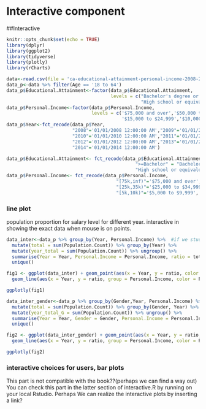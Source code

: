 # Interactive component

##Interactive
```r
knitr::opts_chunk$set(echo = TRUE)
library(dplyr)
library(ggplot2)
library(tidyverse)
library(plotly)
library(rCharts)
```

```r
data<-read.csv(file = 'ca-educational-attainment-personal-income-2008-2014.csv', header = TRUE)
data_p<-data %>% filter(Age == '18 to 64')
data_p$Educational.Attainment<-factor(data_p$Educational.Attainment,
                                      levels = c("Bachelor's degree or higher","Some college, less than 4-yr degree",
                                                 "High school or equivalent","No high school diploma"))
data_p$Personal.Income<-factor(data_p$Personal.Income, 
                               levels = c('$75,000 and over','$50,000 to $74,999','$35,000 to $49,999','$25,000 to $34,999',
                                          '$15,000 to $24,999','$10,000 to $14,999','$5,000 to $9,999','No Income'))
data_p$Year<-fct_recode(data_p$Year,
                        "2008"='01/01/2008 12:00:00 AM',"2009"='01/01/2009 12:00:00 AM',
                        "2010"='01/01/2010 12:00:00 AM',"2011"='01/01/2011 12:00:00 AM',
                        "2012"='01/01/2012 12:00:00 AM',"2013"='01/01/2013 12:00:00 AM',
                        "2014"='01/01/2014 12:00:00 AM')

data_p$Educational.Attainment<- fct_recode(data_p$Educational.Attainment,
                                               ">=Bachelor" = "Bachelor's degree or higher","College (<4year)" = "Some college, less than 4-yr degree",
                                               "High school or equivalent" = "High school or equivalent","< high school" = "No high school diploma")
data_p$Personal.Income<- fct_recode(data_p$Personal.Income,
                                        "[75k,inf)"='$75,000 and over',"[50k,75k)"='$50,000 to $74,999',"[35k,50k)"='$35,000 to $49,999',
                                        "[25k,35k)"='$25,000 to $34,999',"[15k,25k)"='$15,000 to $24,999',"[10k,15k)"='$10,000 to $14,999',
                                        "[5k,10k)"='$5,000 to $9,999','No Income'='No Income')
```


### line plot

population proportion for salary level for different year. 
interactive in showing the exact data when mouse is on points.
```r
data_inter<-data_p %>% group_by(Year, Personal.Income) %>%  #if we study gender, add Gender
  mutate(total = sum(Population.Count)) %>% group_by(Year) %>% 
  mutate(year_total = sum(Population.Count)) %>% ungroup() %>%
  summarise(Year = Year, Personal.Income = Personal.Income, ratio = total/year_total) %>% 
  unique()

fig1 <- ggplot(data_inter) + geom_point(aes(x = Year, y = ratio, color = Personal.Income))+
  geom_line(aes(x = Year, y = ratio, group = Personal.Income, color = Personal.Income))

ggplotly(fig1)

data_inter_gender<-data_p %>% group_by(Gender,Year, Personal.Income) %>%  #if we study gender, add Gender
  mutate(total = sum(Population.Count)) %>% group_by(Gender, Year) %>% 
  mutate(year_total_G = sum(Population.Count)) %>% ungroup() %>%
  summarise(Year = Year, Gender = Gender, Personal.Income = Personal.Income, ratio = total/year_total_G) %>% 
  unique()

fig2 <- ggplot(data_inter_gender) + geom_point(aes(x = Year, y = ratio, color = Personal.Income))+
  geom_line(aes(x = Year, y = ratio, group = Personal.Income, color = Personal.Income))+facet_grid(~Gender)

ggplotly(fig2)
```

### interactive choices for users, bar plots
This part is not compatible with the book??(perhaps we can find a way out) 
You can check this part in the latter section of interactive.R by running on your local Rstudio.
Perhaps We can realize the interactive plots by inserting a link?






